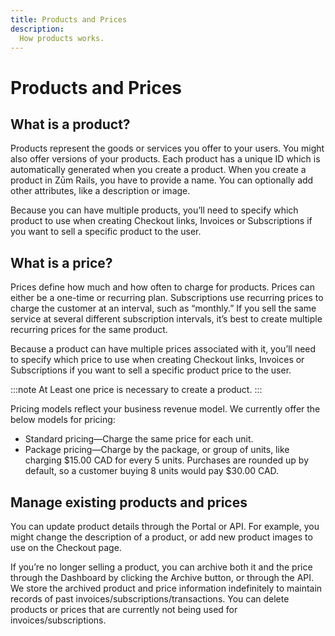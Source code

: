 ```yaml
---
title: Products and Prices
description:
  How products works.
---
```


# Products and Prices

## What is a product?

Products represent the goods or services you offer to your users. You might also offer versions of your products. 
Each product has a unique ID which is automatically generated when you create a product. When you create a product in Zūm Rails, you have to provide a name. You can optionally add other attributes, like a description or image. 

Because you can have multiple products, you’ll need to specify which product to use when creating Checkout links, Invoices or Subscriptions if you want to sell a specific product to the user. 

## What is a price?

Prices define how much and how often to charge for products. Prices can either be a one-time or recurring plan. Subscriptions use recurring prices to charge the customer at an interval, such as “monthly.” If you sell the same service at several different subscription intervals, it’s best to create multiple recurring prices for the same product.

Because a product can have multiple prices associated with it, you’ll need to specify which price to use when creating Checkout links, Invoices or Subscriptions if you want to sell a specific product price to the user. 

:::note
At Least one price is necessary to create a product. 
:::

Pricing models reflect your business revenue model. We currently offer the below models for pricing:
- Standard pricing—Charge the same price for each unit. 
- Package pricing—Charge by the package, or group of units, like charging $15.00 CAD for every 5 units. Purchases are rounded up by default, so a customer buying 8 units would pay  $30.00 CAD.

## Manage existing products and prices
You can update product details through the Portal or API. For example, you might change the description of a product, or add new product images to use on the Checkout page.

If you’re no longer selling a product, you can archive both it and the price through the Dashboard by clicking the Archive button, or through the API. We store the archived product and price information indefinitely to maintain records of past invoices/subscriptions/transactions.
You can delete products or prices that are currently not being used for invoices/subscriptions.
